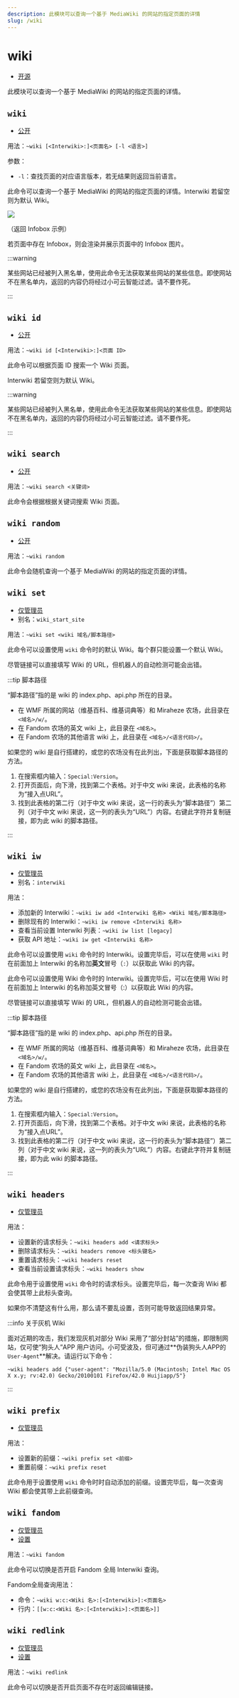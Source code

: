 ```yaml
---
description: 此模块可以查询一个基于 MediaWiki 的网站的指定页面的详情
slug: /wiki
---
```


# wiki

-   [开源](/docs/help/faq#为什么有些模块没有开源)

此模块可以查询一个基于 MediaWiki 的网站的指定页面的详情。

## `wiki`

-   [公开](permissions)

用法：`~wiki [<Interwiki>:]<页面名> [-l <语言>]`

参数：

-   `-l`：查找页面的对应语言版本，若无结果则返回当前语言。

此命令可以查询一个基于 MediaWiki 的网站的指定页面的详情。Interwiki 若留空则为默认 Wiki。

![](https://z1.ax1x.com/2023/11/18/piN0Tkq.png)

（返回 Infobox 示例）

若页面中存在 Infobox，则会渲染并展示页面中的 Infobox 图片。

:::warning

某些网站已经被列入黑名单，使用此命令无法获取某些网站的某些信息。即使网站不在黑名单内，返回的内容仍将经过小可云智能过滤。请不要作死。

:::

## `wiki id`

-   [公开](permissions)

用法：`~wiki id [<Interwiki>:]<页面 ID>`

此命令可以根据页面 ID 搜索一个 Wiki 页面。

Interwiki 若留空则为默认 Wiki。

:::warning

某些网站已经被列入黑名单，使用此命令无法获取某些网站的某些信息。即使网站不在黑名单内，返回的内容仍将经过小可云智能过滤。请不要作死。

:::

## `wiki search`

-   [公开](permissions)

用法：`~wiki search <关键词>`

此命令会根据根据关键词搜索 Wiki 页面。

## `wiki random`

-   [公开](permissions)

用法：`~wiki random`

此命令会随机查询一个基于 MediaWiki 的网站的指定页面的详情。

## `wiki set`

-   [仅管理员](permissions)
-   别名：`wiki_start_site`

用法：`~wiki set <wiki 域名/脚本路径>`

此命令可以设置使用 `wiki` 命令时的默认 Wiki。每个群只能设置一个默认 Wiki。

尽管链接可以直接填写 Wiki 的 URL，但机器人的自动检测可能会出错。

:::tip 脚本路径

“脚本路径”指的是 wiki 的 index.php、api.php 所在的目录。

-   在 WMF 所属的网站（维基百科、维基词典等）和 Miraheze 农场，此目录在 `<域名>/w/`。
-   在 Fandom 农场的英文 wiki 上，此目录在 `<域名>`。
-   在 Fandom 农场的其他语言 wiki 上，此目录在 `<域名>/<语言代码>/`。

如果您的 wiki 是自行搭建的，或您的农场没有在此列出，下面是获取脚本路径的方法。

1. 在搜索框内输入：`Special:Version`。
2. 打开页面后，向下滑，找到第二个表格。对于中文 wiki 来说，此表格的名称为“接入点URL”。
3. 找到此表格的第二行（对于中文 wiki 来说，这一行的表头为“脚本路径”）第二列（对于中文 wiki 来说，这一列的表头为“URL”）内容。右键此字符并复制链接，即为此 wiki 的脚本路径。

:::

## `wiki iw`

-   [仅管理员](permissions)
-   别名：`interwiki`

用法：

-   添加新的 Interwiki：`~wiki iw add <Interwiki 名称> <Wiki 域名/脚本路径>`
-   删除现有的 Interwiki：`~wiki iw remove <Interwiki 名称>`
-   查看当前设置 Interwiki 列表：`~wiki iw list [legacy]`
-   获取 API 地址：`~wiki iw get <Interwiki 名称>`

此命令可以设置使用 `wiki` 命令时的 Interwiki。设置完毕后，可以在使用 `wiki` 时在前面加上 Interwiki 的名称加**英文**冒号（`:`）以获取此 Wiki 的内容。

此命令可以设置使用 Wiki 命令时的 Interwiki。设置完毕后，可以在使用 Wiki 时在前面加上 Interwiki 的名称加英文冒号（:）以获取此 Wiki 的内容。

尽管链接可以直接填写 Wiki 的 URL，但机器人的自动检测可能会出错。

:::tip 脚本路径

“脚本路径”指的是 wiki 的 index.php、api.php 所在的目录。

-   在 WMF 所属的网站（维基百科、维基词典等）和 Miraheze 农场，此目录在 `<域名>/w/`。
-   在 Fandom 农场的英文 wiki 上，此目录在 `<域名>`。
-   在 Fandom 农场的其他语言 wiki 上，此目录在 `<域名>/<语言代码>/`。

如果您的 wiki 是自行搭建的，或您的农场没有在此列出，下面是获取脚本路径的方法。

1. 在搜索框内输入：`Special:Version`。
2. 打开页面后，向下滑，找到第二个表格。对于中文 wiki 来说，此表格的名称为“接入点URL”。
3. 找到此表格的第二行（对于中文 wiki 来说，这一行的表头为“脚本路径”）第二列（对于中文 wiki 来说，这一列的表头为“URL”）内容。右键此字符并复制链接，即为此 wiki 的脚本路径。

:::

## `wiki headers`

-   [仅管理员](permissions)

用法：

-   设置新的请求标头：`~wiki headers add <请求标头>`
-   删除请求标头：`~wiki headers remove <标头键名>`
-   重置请求标头：`~wiki headers reset`
-   查看当前设置请求标头：`~wiki headers show`

此命令用于设置使用 `wiki` 命令时的请求标头。设置完毕后，每一次查询 Wiki 都会使其带上此标头查询。

如果你不清楚这有什么用，那么请不要乱设置，否则可能导致返回结果异常。

:::info 关于灰机 Wiki

面对近期的攻击，我们发现灰机对部分 Wiki 采用了“部分封站”的措施，即限制网站，仅可使“狗头人”APP 用户访问。小可受波及，但可通过**伪装狗头人APP的`User-Agent`**解决。请运行以下命令：

```
~wiki headers add {"user-agent": "Mozilla/5.0 (Macintosh; Intel Mac OS X x.y; rv:42.0) Gecko/20100101 Firefox/42.0 Huijiapp/5"}
```

:::

## `wiki prefix`

-   [仅管理员](permissions)

用法：

-   设置新的前缀：`~wiki prefix set <前缀>`
-   重置前缀：`~wiki prefix reset`

此命令用于设置使用 `wiki` 命令时时自动添加的前缀。设置完毕后，每一次查询 Wiki 都会使其带上此前缀查询。

## `wiki fandom`

-   [仅管理员](permissions)
-   [设置](/docs/help/reading#命令类型)

用法：`~wiki fandom`

此命令可以切换是否开启 Fandom 全局 Interwiki 查询。

Fandom全局查询用法：

-   命令：`~wiki w:c:<Wiki 名>:[<Interwiki>]:<页面名>`
-   行内：`[[w:c:<Wiki 名>:[<Interwiki>]:<页面名>]]`

## `wiki redlink`

-   [仅管理员](permissions)
-   [设置](/docs/help/reading#命令类型)

用法：`~wiki redlink`

此命令可以切换是否开启页面不存在时返回编辑链接。
